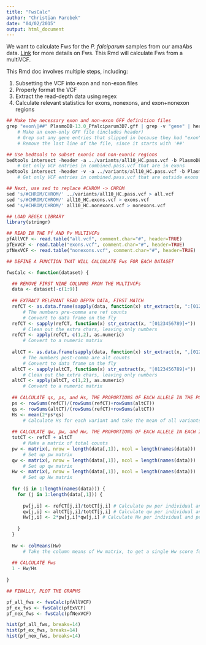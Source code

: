 ```yaml
---
title: "FwsCalc"
author: "Christian Parobek"
date: "04/02/2015"
output: html_document
---
```


We want to calculate Fws for the _P. falciparum_ samples from our amaAbs data. [Link](http://www.nature.com/nature/journal/v487/n7407/full/nature11174.html) for more details on Fws. This Rmd will calculate Fws from a multiVCF.

This Rmd doc involves multiple steps, including:

1. Subsetting the VCF into exon and non-exon files  
2. Properly format the VCF  
3. Extract the read-depth data using regex  
4. Calculate relevant statistics for exons, nonexons, and exon+nonexon regions

```r
## Make the necessary exon and non-exon GFF definition files
grep "exon\|##" PlasmoDB-13.0_Pfalciparum3D7.gff | grep -v "gene" | head -n -1 > PlasmoDB-13.0_Pfalciparum3D7_exons.gff
    # Make an exon-only GFF file (includes header)
    # Grep out any gene entries that slipped in because they had "exon" in their description
    # Remove the last line of the file, since it starts with '##' 

## Use bedtools to subset exonic and non-exonic regions 
bedtools intersect -header -a ../variants/all10_HC.pass.vcf -b PlasmoDB-13.0_Pfalciparum3D7_exons.gff > all10_HC.exons.vcf
    # Get only VCF entries in combined.pass.vcf that are in exons
bedtools intersect -header -v -a ../variants/all10_HC.pass.vcf -b PlasmoDB-13.0_Pfalciparum3D7_exons.gff > all10_HC.nonexons.vcf
    # Get only VCF entries in combined.pass.vcf that are outside exons

## Next, use sed to replace #CHROM -> CHROM
sed 's/#CHROM/CHROM/' ../variants/all10_HC.pass.vcf > all.vcf
sed 's/#CHROM/CHROM/' all10_HC.exons.vcf > exons.vcf
sed 's/#CHROM/CHROM/' all10_HC.nonexons.vcf > nonexons.vcf
```

```r
## LOAD REGEX LIBRARY
library(stringr)

## READ IN THE Pf AND Pv MULTIVCFs
pfAllVCF <- read.table("all.vcf", comment.char="#", header=TRUE)
pfExVCF <- read.table("exons.vcf", comment.char="#", header=TRUE)
pfNexVCF <- read.table("nonexons.vcf", comment.char="#", header=TRUE)

## DEFINE A FUNCTION THAT WILL CALCULATE Fws FOR EACH DATASET

fwsCalc <- function(dataset) {

  ## REMOVE FIRST NINE COLUMNS FROM THE MULTIVCFs
  data <- dataset[-c(1:9)]
  
  ## EXTRACT RELEVANT READ DEPTH DATA, FIRST MATCH
  refCT <- as.data.frame(sapply(data, function(x) str_extract(x, ":[0123456789]+,")))
      # The numbers pre-comma are ref counts
      # Convert to data frame on the fly
  refCT <- sapply(refCT, function(x) str_extract(x, "[0123456789]+"))
      # Clean out the extra chars, leaving only numbers
  refCT <- apply(refCT, c(1,2), as.numeric)
      # Convert to a numeric matrix
  
  altCT <- as.data.frame(sapply(data, function(x) str_extract(x, ",[0123456789]+:")))
      # The numbers post-comma are alt counts
      # Convert to data frame on the fly
  altCT <- sapply(altCT, function(x) str_extract(x, "[0123456789]+"))
      # Clean out the extra chars, leaving only numbers
  altCT <- apply(altCT, c(1,2), as.numeric)
      # Convert to a numeric matrix
  
  ## CALCULATE qs, ps, and Hs, THE PROPORTIONS OF EACH ALLELE IN THE POPULATION
  ps <- rowSums(refCT)/(rowSums(refCT)+rowSums(altCT))
  qs <- rowSums(altCT)/(rowSums(refCT)+rowSums(altCT))
  Hs <- mean(2*ps*qs)
      # Calculate Hs for each variant and take the mean of all variants
  
  ## CALCULATE qw, pw, and Hw, THE PROPORTIONS OF EACH ALLELE IN EACH INDIVIDUAL
  totCT <- refCT + altCT
      # Make a matrix of total counts
  pw <- matrix(, nrow = length(data[,1]), ncol = length(names(data)))
      # Set up pw matrix
  qw <- matrix(, nrow = length(data[,1]), ncol = length(names(data)))
      # Set up qw matrix
  Hw <- matrix(, nrow = length(data[,1]), ncol = length(names(data)))
      # Set up Hw matrix
  
  for (i in 1:length(names(data))) {
    for (j in 1:length(data[,1])) {
      
      pw[j,i] <- refCT[j,i]/totCT[j,i] # Calculate pw per individual and per allele
      qw[j,i] <- altCT[j,i]/totCT[j,i] # Calculate qw per individual and per allele
      Hw[j,i] <- 2*pw[j,i]*qw[j,i] # Calculate Hw per individual and per allele
      
    }
  }
  
  Hw <- colMeans(Hw)
      # Take the column means of Hw matrix, to get a single Hw score for each sample
  
  ## CALCULATE Fws
  1 - Hw/Hs
  
}

## FINALLY, PLOT THE GRAPHS

pf_all_fws <- fwsCalc(pfAllVCF)
pf_ex_fws <- fwsCalc(pfExVCF)
pf_nex_fws <- fwsCalc(pfNexVCF)

hist(pf_all_fws, breaks=14)
hist(pf_ex_fws, breaks=14)
hist(pf_nex_fws, breaks=14)

```

